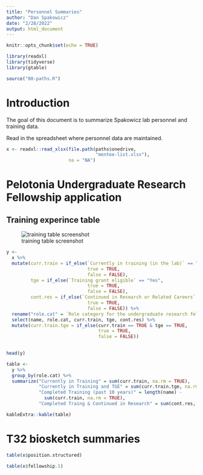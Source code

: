 ```yaml
---
title: "Personnel Summaries"
author: "Dan Spakowicz"
date: "2/28/2022"
output: html_document
---
```


```r
knitr::opts_chunk$set(echo = TRUE)

library(readxl)
library(tidyverse)
library(gtable)

source("00-paths.R")
```

# Introduction 

The goal of this document is to summarize Spakowicz lab personnel and training data.

Read in the spreadsheet where personnel data are maintained.

```r
x <- readxl::read_xlsx(file.path(paths$onedrive,
                                 "mentee-list.xlsx"),
                       na = "NA")
```

# Pelotonia Undergraduate Research Fellowship application
## Training experince table

![training table screenshot]("../data/training-table-template.png")

```r
y <- 
  x %>%
  mutate(curr.train = if_else(`Currently in training (in the lab)` == "Yes",
                              true = TRUE,
                              false = FALSE),
         tge = if_else(`Training grant eligible` == "Yes",
                              true = TRUE,
                              false = FALSE),
         cont.res = if_else(`Continued in Research or Related Careers` == "Yes",
                              true = TRUE,
                              false = FALSE)) %>%
  rename("role.cat" = `Role category for the undergraduate research fellowship (when they were in the lab) [post-doctorate, pre-doctorate, undergraduate]`) %>%
  select(name, role.cat, curr.train, tge, cont.res) %>%
  mutate(curr.train.tge = if_else(curr.train == TRUE & tge == TRUE,
                                  true = TRUE,
                                  false = FALSE))
  

head(y)
```

```r
table <- 
  y %>%
  group_by(role.cat) %>%
  summarize("Currently in Training" = sum(curr.train, na.rm = TRUE),
            "Currently in Training and TGE" = sum(curr.train.tge, na.rm = TRUE),
            "Completed Training (past 10 years)" = length(name) - 
              sum(curr.train, na.rm = TRUE),
            "Completed Traing & Continued in Research" = sum(cont.res, na.rm = TRUE))
```

```r
kableExtra::kable(table)
```

# T32 biosketch summaries

```r
table(x$position.structured)
```
```r
table(x$fellowship.1)
```


